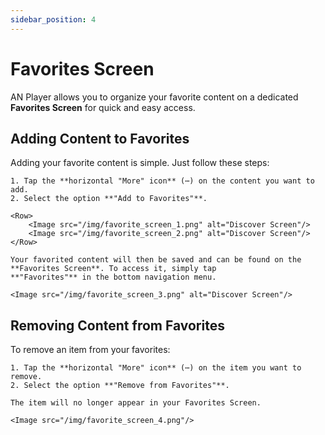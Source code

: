 ```yaml
---
sidebar_position: 4
---
```



# Favorites Screen

AN Player allows you to organize your favorite content on a dedicated **Favorites Screen** for quick and easy access.

## Adding Content to Favorites

<Column>
    Adding your favorite content is simple. Just follow these steps:

    1. Tap the **horizontal "More" icon** (⋯) on the content you want to add.
    2. Select the option **"Add to Favorites"**.

    <Row>
        <Image src="/img/favorite_screen_1.png" alt="Discover Screen"/>
        <Image src="/img/favorite_screen_2.png" alt="Discover Screen"/>
    </Row>

    Your favorited content will then be saved and can be found on the **Favorites Screen**. To access it, simply tap
    **"Favorites"** in the bottom navigation menu.

    <Image src="/img/favorite_screen_3.png" alt="Discover Screen"/>

</Column>

## Removing Content from Favorites

<Column>
    To remove an item from your favorites:

    1. Tap the **horizontal "More" icon** (⋯) on the item you want to remove.
    2. Select the option **"Remove from Favorites"**.

    The item will no longer appear in your Favorites Screen.

    <Image src="/img/favorite_screen_4.png"/>

</Column>
